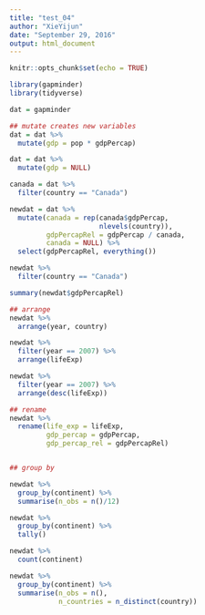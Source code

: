 ```yaml
---
title: "test_04"
author: "XieYijun"
date: "September 29, 2016"
output: html_document
---
```


```r
knitr::opts_chunk$set(echo = TRUE)
```

```r
library(gapminder)
library(tidyverse)

dat = gapminder

## mutate creates new variables
dat = dat %>% 
  mutate(gdp = pop * gdpPercap)

dat = dat %>% 
  mutate(gdp = NULL)

canada = dat %>% 
  filter(country == "Canada")

newdat = dat %>% 
  mutate(canada = rep(canada$gdpPercap,
                      nlevels(country)),
         gdpPercapRel = gdpPercap / canada,
         canada = NULL) %>% 
  select(gdpPercapRel, everything())

newdat %>% 
  filter(country == "Canada")

summary(newdat$gdpPercapRel)

## arrange
newdat %>% 
  arrange(year, country)

newdat %>% 
  filter(year == 2007) %>% 
  arrange(lifeExp)

newdat %>% 
  filter(year == 2007) %>% 
  arrange(desc(lifeExp))

## rename
newdat %>% 
  rename(life_exp = lifeExp,
         gdp_percap = gdpPercap,
         gdp_percap_rel = gdpPercapRel)


## group by

newdat %>% 
  group_by(continent) %>% 
  summarise(n_obs = n()/12)

newdat %>% 
  group_by(continent) %>% 
  tally()

newdat %>% 
  count(continent)

newdat %>% 
  group_by(continent) %>% 
  summarise(n_obs = n(),
            n_countries = n_distinct(country))
```